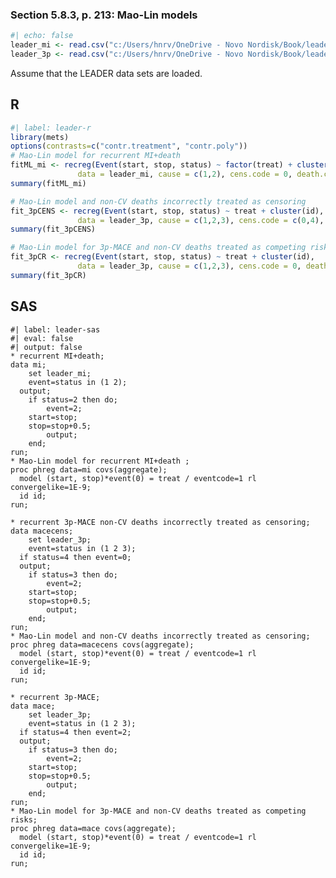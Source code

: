 ### Section 5.8.3, p. 213: Mao-Lin models

```r
#| echo: false
leader_mi <- read.csv("c:/Users/hnrv/OneDrive - Novo Nordisk/Book/leader/data/leader_mi.csv")
leader_3p <- read.csv("c:/Users/hnrv/OneDrive - Novo Nordisk/Book/leader/data/leader_3p.csv")
```
Assume that the LEADER data sets are loaded.

::: {.panel-tabset}

## R

```r
#| label: leader-r
library(mets)
options(contrasts=c("contr.treatment", "contr.poly"))
# Mao-Lin model for recurrent MI+death 
fitML_mi <- recreg(Event(start, stop, status) ~ factor(treat) + cluster(id),
               data = leader_mi, cause = c(1,2), cens.code = 0, death.code = 2)
summary(fitML_mi)

# Mao-Lin model and non-CV deaths incorrectly treated as censoring 
fit_3pCENS <- recreg(Event(start, stop, status) ~ treat + cluster(id),
               data = leader_3p, cause = c(1,2,3), cens.code = c(0,4), death.code = 3)
summary(fit_3pCENS)

# Mao-Lin model for 3p-MACE and non-CV deaths treated as competing risks
fit_3pCR <- recreg(Event(start, stop, status) ~ treat + cluster(id),
               data = leader_3p, cause = c(1,2,3), cens.code = 0, death.code = c(3,4))
summary(fit_3pCR)
```

## SAS

```sas
#| label: leader-sas
#| eval: false 
#| output: false
* recurrent MI+death;
data mi; 
	set leader_mi;
	event=status in (1 2);
  output;
	if status=2 then do;
		event=2;
    start=stop;
    stop=stop+0.5;
		output;
	end;
run;
* Mao-Lin model for recurrent MI+death ; 
proc phreg data=mi covs(aggregate);
  model (start, stop)*event(0) = treat / eventcode=1 rl  convergelike=1E-9; 
  id id;
run;

* recurrent 3p-MACE non-CV deaths incorrectly treated as censoring;
data macecens; 
	set leader_3p;
	event=status in (1 2 3);
  if status=4 then event=0;
  output;
	if status=3 then do;
		event=2;
    start=stop;
    stop=stop+0.5;
		output;
	end;
run;
* Mao-Lin model and non-CV deaths incorrectly treated as censoring; 
proc phreg data=macecens covs(aggregate);
  model (start, stop)*event(0) = treat / eventcode=1 rl  convergelike=1E-9; 
  id id;
run;

* recurrent 3p-MACE;
data mace; 
	set leader_3p;
	event=status in (1 2 3);
  if status=4 then event=2;
  output;
	if status=3 then do;
		event=2;
    start=stop;
    stop=stop+0.5;
		output;
	end;
run;
* Mao-Lin model for 3p-MACE and non-CV deaths treated as competing risks; 
proc phreg data=mace covs(aggregate);
  model (start, stop)*event(0) = treat / eventcode=1 rl convergelike=1E-9;
  id id;
run;
```
:::